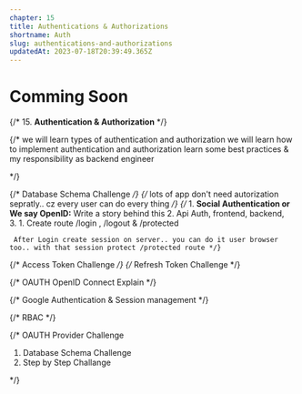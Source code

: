 ```yaml
---
chapter: 15
title: Authentications & Authorizations
shortname: Auth
slug: authentications-and-authorizations
updatedAt: 2023-07-18T20:39:49.365Z
---
```

# Comming Soon

{/* 15. **Authentication & Authorization** */}

{/* 
    we will learn types of authentication and authorization
    we will learn how to implement authentication and authorization
    learn some best practices
    & my responsibility as backend engineer

*/}

{/* Database Schema Challenge */}
    {/* lots of app don't need autorization sepratly.. cz every user can do every thing */}
   {/* 1. **Social Authentication or We say OpenID:** Write a story behind this
    2. Api Auth, frontend, backend,     
    3. 
    1. Create route /login , /logout & /protected

     After Login create session on server.. you can do it user browser too.. with that session protect /protected route */}


{/* Access Token Challenge */}
{/* Refresh Token Challenge */}

{/* OAUTH OpenID Connect Explain */}

{/* Google Authentication & Session management */}

{/* RBAC */}

{/* 
OAUTH Provider Challenge
1. Database Schema Challenge
2. Step by Step Challange

*/}